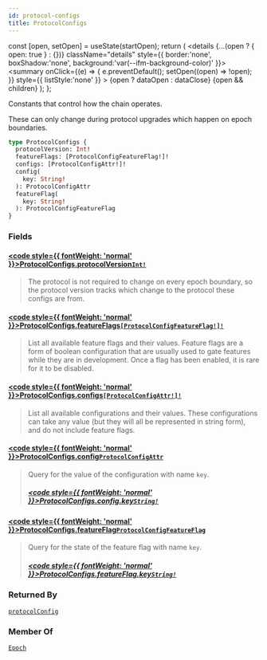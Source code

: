 ```yaml
---
id: protocol-configs
title: ProtocolConfigs
---
```









  const [open, setOpen] = useState(startOpen);
  return (
    <details {...(open ? { open: true } : {})} className="details" style={{ border:'none', boxShadow:'none', background:'var(--ifm-background-color)' }}>
      <summary
        onClick={(e) => {
          e.preventDefault();
          setOpen((open) => !open);
        }}
        style={{ listStyle:'none' }}
      >
      {open ? dataOpen : dataClose}
      </summary>
      {open && children}
    </details>
  );
};








Constants that control how the chain operates.

These can only change during protocol upgrades which happen on epoch
boundaries.


```graphql
type ProtocolConfigs {
  protocolVersion: Int!
  featureFlags: [ProtocolConfigFeatureFlag!]!
  configs: [ProtocolConfigAttr!]!
  config(
    key: String!
  ): ProtocolConfigAttr
  featureFlag(
    key: String!
  ): ProtocolConfigFeatureFlag
}
```




### Fields

#### [<code style={{ fontWeight: 'normal' }}>ProtocolConfigs.<b>protocolVersion</b></code>](#)<Bullet />[`Int!`](/references/iota-api/iota-graphql/reference/types/scalars/int) <Badge class="badge badge--secondary" text="non-null"/> <Badge class="badge badge--secondary" text="scalar"/> 
> 
> 
> The protocol is not required to change on every epoch boundary, so the
> protocol version tracks which change to the protocol these configs
> are from.
> 

#### [<code style={{ fontWeight: 'normal' }}>ProtocolConfigs.<b>featureFlags</b></code>](#)<Bullet />[`[ProtocolConfigFeatureFlag!]!`](/references/iota-api/iota-graphql/reference/types/objects/protocol-config-feature-flag) <Badge class="badge badge--secondary" text="non-null"/> <Badge class="badge badge--secondary" text="object"/> 
> 
> 
> List all available feature flags and their values.  Feature flags are a
> form of boolean configuration that are usually used to gate features
> while they are in development.  Once a flag has been enabled, it is
> rare for it to be disabled.
> 

#### [<code style={{ fontWeight: 'normal' }}>ProtocolConfigs.<b>configs</b></code>](#)<Bullet />[`[ProtocolConfigAttr!]!`](/references/iota-api/iota-graphql/reference/types/objects/protocol-config-attr) <Badge class="badge badge--secondary" text="non-null"/> <Badge class="badge badge--secondary" text="object"/> 
> 
> 
> List all available configurations and their values.  These
> configurations can take any value (but they will all be represented
> in string form), and do not include feature flags.
> 

#### [<code style={{ fontWeight: 'normal' }}>ProtocolConfigs.<b>config</b></code>](#)<Bullet />[`ProtocolConfigAttr`](/references/iota-api/iota-graphql/reference/types/objects/protocol-config-attr) <Badge class="badge badge--secondary" text="object"/> 
> 
> 
> Query for the value of the configuration with name `key`.
> ##### [<code style={{ fontWeight: 'normal' }}>ProtocolConfigs.config.<b>key</b></code>](#)<Bullet />[`String!`](/references/iota-api/iota-graphql/reference/types/scalars/string) <Badge class="badge badge--secondary" text="non-null"/> <Badge class="badge badge--secondary" text="scalar"/> 
> 
> 
> 
> 

#### [<code style={{ fontWeight: 'normal' }}>ProtocolConfigs.<b>featureFlag</b></code>](#)<Bullet />[`ProtocolConfigFeatureFlag`](/references/iota-api/iota-graphql/reference/types/objects/protocol-config-feature-flag) <Badge class="badge badge--secondary" text="object"/> 
> 
> 
> Query for the state of the feature flag with name `key`.
> ##### [<code style={{ fontWeight: 'normal' }}>ProtocolConfigs.featureFlag.<b>key</b></code>](#)<Bullet />[`String!`](/references/iota-api/iota-graphql/reference/types/scalars/string) <Badge class="badge badge--secondary" text="non-null"/> <Badge class="badge badge--secondary" text="scalar"/> 
> 
> 
> 
> 





### Returned By

[`protocolConfig`](/references/iota-api/iota-graphql/reference/api/queries/protocol-config)  <Badge class="badge badge--secondary" text="query"/>

### Member Of

[`Epoch`](/references/iota-api/iota-graphql/reference/types/objects/epoch)  <Badge class="badge badge--secondary" text="object"/>

